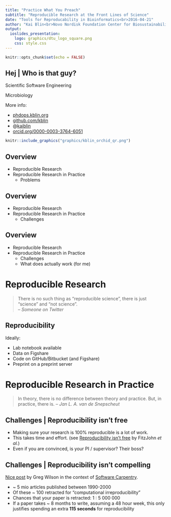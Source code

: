 ```yaml
---
title: "Practice What You Preach"
subtitle: "Reproducible Research at the Front Lines of Science"
date: "Tools for Reproducability in Bioinformatics<br>2016-04-21"
author: "Kai Blin<br>Novo Nordisk Foundation Center for Biosustainability<br>"
output:
  ioslides_presentation:
    logo: graphics/dtu_logo_square.png
    css: style.css
---
```


```r
knitr::opts_chunk$set(echo = FALSE)
```

## Hej | Who is that guy? {.build}

Scientific Software Engineering

Microbiology

More info:

<div class="columns-2">
- [phdops.kblin.org](https://phdops.kblin.org/)
- [github.com/kblin](https://github.com/kblin/)
- @[kaiblin](https://twitter.com/kblin/)
- [orcid.org/0000-0003-3764-6051](https://orcid.org/0000-0003-3764-6051)

```r
knitr::include_graphics("graphics/kblin_orchid_qr.png")
```
</div>

## Overview {.build}

- Reproducible Research
- Reproducible Research in Practice
    - Problems

## Overview

- Reproducible Research
- Reproducible Research in Practice
    - Challenges

## Overview

- Reproducible Research
- Reproducible Research in Practice
    - Challenges
    - What does actually work (for me)


# Reproducible Research

> There is no such thing as "reproducible science", there is just "science" and "not science". <br>
> -- <cite>Someone on Twitter</cite>

## Reproducibility

Ideally:

- Lab notebook available
- Data on Figshare
- Code on GitHub/Bitbucket (and Figshare)
- Preprint on a preprint server


# Reproducible Research in Practice

> In theory, there is no difference between theory and practice. But, in practice, there is.
> -- <cite>Jan L. A. van de Snepscheut</cite>


## Challenges | Reproducibility isn't free

- Making sure your research is 100% reproducible is a lot of work.
- This takes time and effort. (see [Reproducibility isn't free](https://ropensci.org/blog/2014/06/09/reproducibility/) by FitzJohn *et al.*)
- Even if you are convinced, is your PI / supervisor? Their boss?

## Challenges | Reproducibility isn't compelling

[Nice post](http://software-carpentry.org/blog/2013/02/correctness-isnt-compelling.html) by Greg Wilson in the context of [Software Carpentry](http://software-carpentry.org).

- ~ 5 mio articles published between 1990-2000
- Of these ~ 100 retracted for "computational irreproducibility"
- Chances that your paper is retracted: 1 : 5 000 000
- If a paper takes ~ 8 months to write, assuming a 48 hour week, this only justifies spending an extra **115 seconds** for reproducibility
